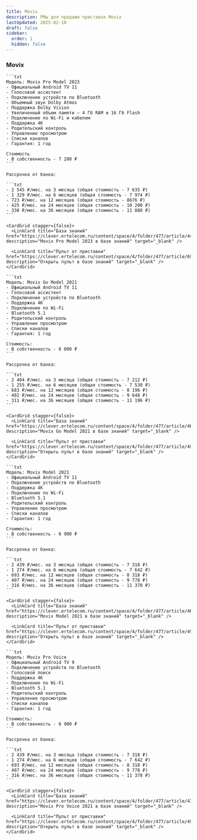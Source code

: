 ```yaml
---
title: Movix
description: РМы для продажи приставок Movix
lastUpdated: 2025-02-10
draft: false
sidebar:
  order: 1
  hidden: false
---
```



<CardGrid stagger={false}>
  <LinkCard title="Города с рассрочкой" href="https://clever.ertelecom.ru/content/space/4/folder/635/article/13578/page/0" description="Список городов с доступной рассрочкой в базе знаний" target="_blank" />

  <LinkCard title="Оформление рассрочки" href="https://clever.ertelecom.ru/content/space/4/folder/635/article/13578/page/8" description="Инструкция по оформлению рассрочки в базе знаний" target="_blank" />
</CardGrid>

<LinkCard title="Все приставки" href="https://clever.ertelecom.ru/content/space/4/article/8943" description="Открыть список приставок в базе знаний" target="_blank" />

### Movix

<Tabs>
  <TabItem label="Pro Model 2023">

    ```txt
    Модель: Movix Pro Model 2023
    - Официальный Android TV 11
    - Голосовой ассистент
    - Подключение устройств по Bluetooth
    - Объемный звук Dolby Atmos
    - Поддержка Dolby Vision
    - Увеличенный объем памяти – 4 Гб RAM и 16 Гб Flash
    - Подключение по Wi-Fi и кабелем
    - Поддержка 4К
    - Родительский контроль
    - Управление просмотром
    - Списки каналов
    - Гарантия: 1 год

    Стоимость
    - В собственность - 7 200 ₽
    ```

    Рассрочка от банка:

    ```txt
    - 2 545 ₽/мес. на 3 месяца (общая стоимость - 7 635 ₽)
    - 1 329 ₽/мес. на 6 месяцев (общая стоимость - 7 974 ₽)
    - 723 ₽/мес. на 12 месяцев (общая стоимость - 8676 ₽)
    - 425 ₽/мес. на 24 месяцев (общая стоимость - 10 200 ₽)
    - 330 ₽/мес. на 36 месяцев (общая стоимость - 11 880 ₽)
    ```

    <CardGrid stagger={false}>
      <LinkCard title="База знаний" href="https://clever.ertelecom.ru/content/space/4/folder/477/article/4424" description="Movix Pro Model 2023 в базе знаний" target="_blank" />

      <LinkCard title="Пульт от приставки" href="https://clever.ertelecom.ru/content/space/4/folder/477/article/6947" description="Открыть пульт в базе знаний" target="_blank" />
    </CardGrid>
  </TabItem>

  <TabItem label="Go Model 2021">

    ```txt
    Модель: Movix Go Model 2021
    - Официальный Android TV 11
    - Голосовой ассистент
    - Подключение устройств по Bluetooth
    - Поддержка 4К
    - Подключение по Wi-Fi
    - Bluetooth 5.1
    - Родительский контроль
    - Управление просмотром
    - Списки каналов
    - Гарантия: 1 год

    Стоимость:
    - В собственность - 6 800 ₽
    ```

    Рассрочка от банка:

    ```txt
    - 2 404 ₽/мес. на 3 месяца (общая стоимость - 7 212 ₽)
    - 1 255 ₽/мес. на 6 месяцев (общая стоимость - 7 530 ₽)
    - 683 ₽/мес. на 12 месяцев (общая стоимость - 8 196 ₽)
    - 402 ₽/мес. на 24 месяцев (общая стоимость - 9 648 ₽)
    - 311 ₽/мес. на 36 месяцев (общая стоимость - 11 196 ₽)
    ```

    <CardGrid stagger={false}>
      <LinkCard title="База знаний" href="https://clever.ertelecom.ru/content/space/4/folder/477/article/4621" description="Movix Go Model 2021 в базе знаний" target="_blank" />

      <LinkCard title="Пульт от приставки" href="https://clever.ertelecom.ru/content/space/4/folder/477/article/4951" description="Открыть пульт в базе знаний" target="_blank" />
    </CardGrid>
  </TabItem>

  <TabItem label="Model 2021">

    ```txt
    Модель: Movix Model 2021
    - Официальный Android TV 11
    - Подключение устройств по Bluetooth
    - Поддержка 4К
    - Подключение по Wi-Fi
    - Bluetooth 5.1
    - Родительский контроль
    - Управление просмотром
    - Списки каналов
    - Гарантия: 1 год

    Стоимость:
    - В собственность - 6 900 ₽
    ```

    Рассрочка от банка:

    ```txt
    - 2 439 ₽/мес. на 3 месяца (общая стоимость - 7 318 ₽)
    - 1 274 ₽/мес. на 6 месяцев (общая стоимость - 7 642 ₽)
    - 693 ₽/мес. на 12 месяцев (общая стоимость - 8 318 ₽)
    - 407 ₽/мес. на 24 месяцев (общая стоимость - 9 778 ₽)
    - 316 ₽/мес. на 36 месяцев (общая стоимость - 11 378 ₽)
    ```

    <CardGrid stagger={false}>
      <LinkCard title="База знаний" href="https://clever.ertelecom.ru/content/space/4/folder/477/article/4655" description="Movix Model 2021 в базе знаний" target="_blank" />

      <LinkCard title="Пульт от приставки" href="https://clever.ertelecom.ru/content/space/4/folder/477/article/4951" description="Открыть пульт в базе знаний" target="_blank" />
    </CardGrid>
  </TabItem>

  <TabItem label="Pro Voice">

    ```txt
    Модель: Movix Pro Voice
    - Официальный Android TV 9
    - Подключение устройств по Bluetooth
    - Голосовой поиск
    - Поддержка 4К
    - Подключение по Wi-Fi
    - Bluetooth 5.1
    - Родительский контроль
    - Управление просмотром
    - Списки каналов
    - Гарантия: 1 год

    Стоимость:
    - В собственность - 6 900 ₽
    ```

    Рассрочка от банка:

    ```txt
    - 2 439 ₽/мес. на 3 месяца (общая стоимость - 7 318 ₽)
    - 1 274 ₽/мес. на 6 месяцев (общая стоимость - 7 642 ₽)
    - 693 ₽/мес. на 12 месяцев (общая стоимость - 8 318 ₽)
    - 407 ₽/мес. на 24 месяцев (общая стоимость - 9 778 ₽)
    - 316 ₽/мес. на 36 месяцев (общая стоимость - 11 378 ₽)
    ```

    <CardGrid stagger={false}>
      <LinkCard title="База знаний" href="https://clever.ertelecom.ru/content/space/4/folder/477/article/4717" description="Movix Pro Voice 2021 в базе знаний" target="_blank" />

      <LinkCard title="Пульт от приставки" href="https://clever.ertelecom.ru/content/space/4/folder/477/article/4964" description="Открыть пульт в базе знаний" target="_blank" />
    </CardGrid>
  </TabItem>
</Tabs>
